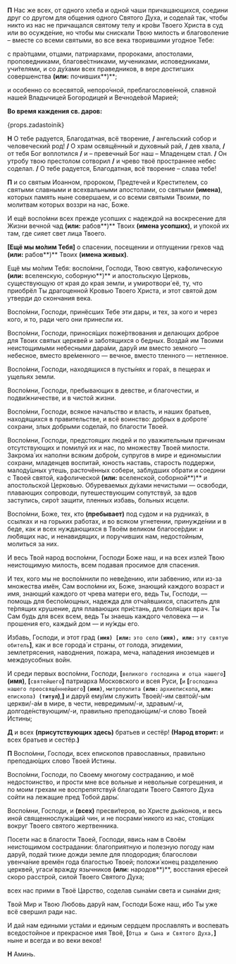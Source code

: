 **П** Нас же всех, от одного хлеба и одной чаши причащающихся, соедини друг со другом для общения одного Святого Духа, и соделай так, чтобы никто из нас не причащался святому телу и кро́ви Твоего Христа в суд или во осужде́ние, но чтобы мы снискали Твою милость и благоволение – вместе со всеми святыми, во все века творившими угодное Тебе:

с пра́отцами, отцами, патриархами, пророками, апостолами, проповедниками, благове́стниками, мучениками, исповедниками, учи́телями, и со ду́хами всех праведников, в вере достигших совершенства **(или:** почивших**)**;

и особенно со всесвято́й, непоро́чной, преблагослове́нной, славной нашей Владычицей Богородицей и Вечноде́вой Марией;

**Во время каждения св. даров:**

{props.zadastoinik}

**Н** О тебе радуется, Благодатная, всё творение, **/** ангельский собор и человеческий род! **/** О храм освящённый и духовный рай, **/** дев хвала, **/** от тебя Бог воплотился **/** и – превечный Бог наш – Младенцем стал. **/** Он утробу твою престолом сотворил **/** и чрево твоё пространнее небес соделал. **/** О тебе радуется, Благодатная, всё творение – слава тебе!

**П** и со святым Иоанном, пророком, Предтечей и Крестителем, со святыми славными и всехвальными апостолами, со святыми **(имена)**, которых память ныне совершаем, и со всеми святыми Твоими, по молитвам которых воззри на нас, Боже.

И ещё воспо́мни всех прежде усопших с надеждой на воскресение для Жизни вечной чад **(или:** рабов**)** Твоих **(имена усопших)**, и упокой их там, где сияет свет лица Твоего.

**[**Ещё мы мо́лим Тебя**]** о спасении, посещении и отпущении грехов чад **(или:** рабов**)** Твоих **(имена живых)**.

Ещё мы мо́лим Тебя: воспо́мни, Господи, Твою святую, кафолическую **(или:** вселенскую, соборную**)** и апостольскую Церковь, существующую от края до края земли, и умиротвори́ её, ту, что приобрёл Ты драгоценной Кровью Твоего Христа, и этот святой дом утверди до скончания века.

Воспо́мни, Господи, принёсших Тебе эти дары, и тех, за кого и через кого, и то, ради чего они принесли их.

Воспо́мни, Господи, принося́щих поже́ртвования и делающих доброе для Твоих святых церквей и заботящихся о бедных. Воздай им Твоими неистощимыми небесными дара́ми, дару́й им вместо земного — небесное, вместо вре́менного — вечное, вместо тленного — нетленное.

Воспо́мни, Господи, находящихся в пусты́нях и гора́х, в пещерах и ущельях земли.

Воспо́мни, Господи, пребывающих в девстве, и благочестии, и подви́жничестве, и в чистой жизни.

Воспо́мни, Господи, всякое начальство и власть, и наших братьев, находящихся в правительстве, и всё воинство: добрых в доброте́ сохрани, злых добрыми соделай, по благости Твоей.

Воспо́мни, Господи, предстоящих людей и по уважительным причинам отсутствующих и помилуй их и нас, по множеству Твоей милости. Закрома́ их наполни всяким добро́м, супругов в мире и единомыслии сохрани, младенцев воспитай, юность наставь, старость поддержи, малоду́шных утешь, расточённых собери, заблудших обрати и соедини с Твоей святой, кафолической **(или:** вселенской, соборной**)** и апостольской Церковью. Обуреваемых ду́хами нечистыми — освободи, плавающих сопроводи, путешествующим сопутствуй, за вдов заступись, сиро́т защити, пленных избавь, больных исцели.

Воспо́мни, Боже, тех, кто **(**пребывает**)** под судом и на рудника́х, в ссылках и на горьких работах, и во всяком угнетении, принужде́нии и в беде, как и всех нуждающихся в Твоём великом благосе́рдии: и лю́бящих нас, и ненавидящих, и поручивших нам, недостойным, молиться за них.

И весь Твой народ воспо́мни, Господи Боже наш, и на всех излей Твою неистощимую милость, всем подавая просимое для спасения.

И тех, кого мы не воспо́мнили по неве́дению, или забвению, или из-за множества имён, Сам воспо́мни их, Боже, знающий каждого возраст и имя, знающий каждого от чрева матери его, ведь Ты, Господи, — помощь для беспо́мощных, надежда для отча́явшихся, спаситель для те́рпящих крушение, для плавающих при́стань, для боля́щих врач. Ты Сам будь для всех всем, ведь Ты знаешь каждого человека — и прошения его, каждый дом — и ну́жды его.

Избавь, Господи, и этот град **`(имя) [или:`** `это село` **`(имя), или:`** `эту святую обитель`**]**, как и все города́ и страны, от голода, эпидемии, землетрясения, наводнения, пожара, меча, нападения иноземцев и междоусобных войн.

И среди первых воспо́мни, Господи, **[**`великого господина и отца нашего`**]** **(имя)**, **[**`святейшего`**]** патриарха Московского и всея Руси, **[**`и` **[**`господина нашего преосвяще́ннейшего`**] `(имя)`**, `митрополита` **`(или:`** `архиепископа`**, `или:`** `епископа`**`) (титул`)**,**]** и дару́й ему/им служить Твоей/-им святой/-ым церкви/-а́м в мире, в чести, невредимым/-и, здравым/-и, долгоде́нствующим/-и, правильно преподаю́щим/-и слово Твоей Истины;

**Д** и всех **(**присутствующих здесь**)** братьев и сестёр! **(Народ вторит:** и всех братьев и сестёр.**)**

**П** Воспо́мни, Господи, всех епископов православных, правильно преподаю́щих слово Твоей Истины.

Воспо́мни, Господи, по Своему многому состраданию, и моё недостоинство, и прости мне все вольные и невольные согрешения, и по моим грехам не воспрепятствуй благодати Твоего Святого Духа сойти на лежащие пред Тобой дары́.

Воспо́мни, Господи, и **(**всех**)** пресви́теров, во Христе дья́конов, и весь иной священнослужа́щий чин, и не посрами́ никого из нас, стоя́щих вокруг Твоего святого жертвенника.

Посети нас в благости Твоей, Господи, явись нам в Своём неистощимом сострадании: благоприятную и полезную погоду нам дару́й, подай тихие дожди земле для плодородия; благослови увенча́ние времён года благостью Твоей; положи́ конец разделению церквей, угаси́ вражду язычников **(или:** народов**)**, восстания е́ресей скоро расстрой, силой Твоего Святого Духа;

всех нас прими в Твоё Царство, соделав сына́ми света и сына́ми дня;

Твой Мир и Твою Любовь дару́й нам, Господи Боже наш, ибо Ты уже всё свершил ради нас.

И дай нам едиными уста́ми и единым сердцем прославлять и воспевать вседостойное и прекрасное имя Твоё, **[**`Отца и Сына и Святого Духа,`**]** ныне и всегда и во веки веков!

**Н** Аминь.
